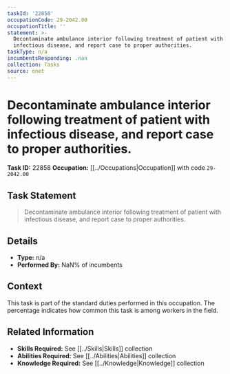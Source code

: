 ```yaml
---
taskId: '22858'
occupationCode: 29-2042.00
occupationTitle: ''
statement: >-
  Decontaminate ambulance interior following treatment of patient with
  infectious disease, and report case to proper authorities.
taskType: n/a
incumbentsResponding: .nan
collection: Tasks
source: onet
---
```

# Decontaminate ambulance interior following treatment of patient with infectious disease, and report case to proper authorities.

**Task ID:** 22858
**Occupation:** [[../Occupations|Occupation]] with code `29-2042.00`

## Task Statement

> Decontaminate ambulance interior following treatment of patient with infectious disease, and report case to proper authorities.

## Details

- **Type:** n/a
- **Performed By:** NaN% of incumbents

## Context

This task is part of the standard duties performed in this occupation. The percentage indicates how common this task is among workers in the field.

## Related Information

- **Skills Required:** See [[../Skills|Skills]] collection
- **Abilities Required:** See [[../Abilities|Abilities]] collection
- **Knowledge Required:** See [[../Knowledge|Knowledge]] collection

